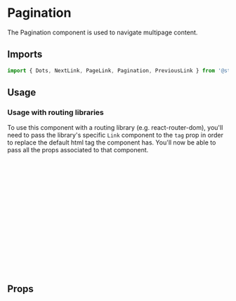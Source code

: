 

<Meta of={PaginationStories} />

# Pagination

The Pagination component is used to navigate multipage content.

<ViewSource path="components/Pagination" />

## Imports

```js
import { Dots, NextLink, PageLink, Pagination, PreviousLink } from '@strapi/design-system';
```

## Usage

<Canvas of={PaginationStories.Base} />

### Usage with routing libraries

To use this component with a routing library (e.g. react-router-dom), you'll need to pass the library's specific `Link`
component to the `tag` prop in order to replace the default html tag the component has. You'll now be able to pass all
the props associated to that component.

```jsx
import { PreviousLink, PageLink, NextLink } from '@strapi/design-system';
import { NavLink } from 'my-routing-library';

<Pagination>
  <PreviousLink as={NavLink} to="/1">
    Previous
  </PreviousLink>
  <PageLink as={NavLink} to="/1">
    1
  </PageLink>
  <PageLink as={NavLink} to="/2">
    2
  </PageLink>
  <NextLink as={NavLink} to="/2">
    Next page
  </NextLink>
</Pagination>;
```

## Props

<ArgTypes of={Pagination} />
